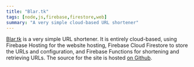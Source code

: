 ```yaml
---
title: "Blar.tk"
tags: [node,js,firebase,firestore,web]
summary: "A very simple cloud-based URL shortener"
---
```


[Blar.tk](https://blar.tk) is a very simple URL shortener. It is entirely cloud-based, using Firebase Hosting for the website hosting, Firebase Cloud Firestore to store the URLs and configuration, and Firebase Functions for shortening and retrieving URLs. The source for the site is hosted [on Github](https://github.com/realprogrammer5000/blar/).
